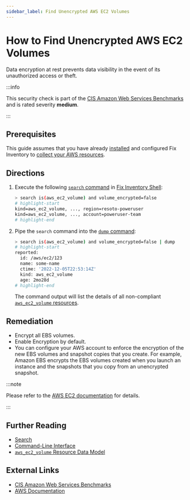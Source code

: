 ```yaml
---
sidebar_label: Find Unencrypted AWS EC2 Volumes
---
```


# How to Find Unencrypted AWS EC2 Volumes

Data encryption at rest prevents data visibility in the event of its unauthorized access or theft.

:::info

This security check is part of the [CIS Amazon Web Services Benchmarks](https://cisecurity.org/benchmark/amazon_web_services) and is rated severity **medium**.

:::

## Prerequisites

This guide assumes that you have already [installed](../../../getting-started/install/index.mdx) and configured Fix Inventory to [collect your AWS resources](../../../how-to-guides/data-sources/collect-aws-resource-data.mdx).

## Directions

1. Execute the following [`search` command](../../../reference/cli/search.mdx) in [Fix Inventory Shell](../../../reference/components/shell.mdx):

   ```bash
   > search is(aws_ec2_volume) and volume_encrypted=false
   # highlight-start
   ​kind=aws_ec2_volume, ..., region=resoto-poweruser
   ​kind=aws_ec2_volume, ..., account=poweruser-team
   # highlight-end
   ```

2. Pipe the `search` command into the [`dump` command](../../../reference/cli/dump.mdx):

   ```bash
   > search is(aws_ec2_volume) and volume_encrypted=false | dump
   # highlight-start
   ​reported:
   ​  id: /aws/ec2/123
   ​  name: some-name
   ​  ctime: '2022-12-05T22:53:14Z'
   ​  kind: aws_ec2_volume
   ​  age: 2mo28d
   # highlight-end
   ```

   The command output will list the details of all non-compliant [`aws_ec2_volume` resources](../../../reference/unified-data-model/aws.mdx#aws_ec2_volume).

## Remediation

- Encrypt all EBS volumes.
- Enable Encryption by default.
- You can configure your AWS account to enforce the encryption of the new EBS volumes and snapshot copies that you create. For example, Amazon EBS encrypts the EBS volumes created when you launch an instance and the snapshots that you copy from an unencrypted snapshot.

:::note

Please refer to the [AWS EC2 documentation](https://docs.aws.amazon.com/AWSEC2/latest/UserGuide/EBSEncryption.html) for details.

:::

## Further Reading

- [Search](../../../reference/search/index.mdx)
- [Command-Line Interface](../../../reference/cli/index.mdx)
- [`aws_ec2_volume` Resource Data Model](../../../reference/unified-data-model/aws.mdx#aws_ec2_volume)

## External Links

- [CIS Amazon Web Services Benchmarks](https://cisecurity.org/benchmark/amazon_web_services)
- [AWS Documentation](https://docs.aws.amazon.com/AWSEC2/latest/UserGuide/EBSEncryption.html)
